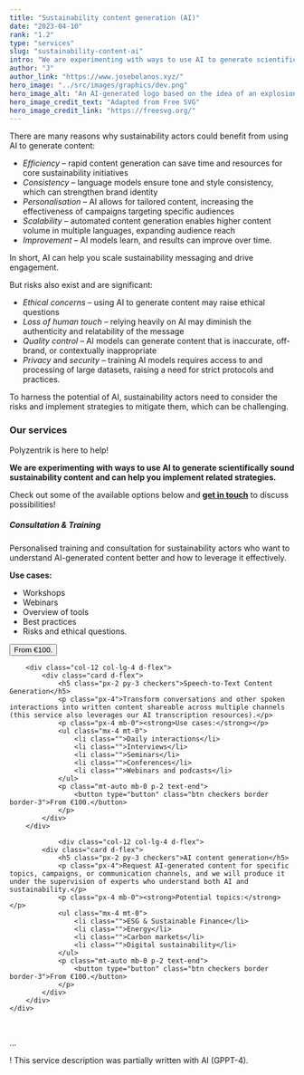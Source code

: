 ```yaml
---
title: "Sustainability content generation (AI)"
date: "2023-04-10"
rank: "1.2"
type: "services"
slug: "sustainability-content-ai"
intro: "We are experimenting with ways to use AI to generate scientifically sound sustainability content and can help you implement related strategies."
author: "J"
author_link: "https://www.josebolanos.xyz/"
hero_image: "../src/images/graphics/dev.png"
hero_image_alt: "An AI-generated logo based on the idea of an explosion of colour and creativity"
hero_image_credit_text: "Adapted from Free SVG"
hero_image_credit_link: "https://freesvg.org/"
---
```

There are many reasons why sustainability actors could benefit from using AI to generate content:

* *Efficiency* – rapid content generation can save time and resources for core sustainability initiatives
* *Consistency* – language models ensure tone and style consistency, which can strengthen brand identity
* *Personalisation* – AI allows for tailored content, increasing the effectiveness of campaigns targeting specific audiences
* *Scalability* – automated content generation enables higher content volume in multiple languages, expanding audience reach
* *Improvement* – AI models learn, and results can improve over time.

In short, AI can help you scale sustainability messaging and drive engagement. 

But risks also exist and are significant:

* *Ethical concerns* – using AI to generate content may raise ethical questions
* *Loss of human touch* – relying heavily on AI may diminish the authenticity and relatability of the message
* *Quality control* – AI models can generate content that is inaccurate, off-brand, or contextually inappropriate
* *Privacy* and *security* – training AI models requires access to and processing of large datasets, raising a need for strict protocols and practices.

To harness the potential of AI, sustainability actors need to consider the risks and implement strategies to mitigate them, which can be challenging.

### Our services
Polyzentrik is here to help! 

**We are experimenting with ways to use AI to generate scientifically sound sustainability content and can help you implement related strategies.**

Check out some of the available options below and [**get in touch**](mailto:hello@polyzentrik.com) to discuss possibilities!

<div class="container mb-4">
    <div class="row">
        <div class="col-12 col-lg-4 d-flex">
            <div class="card d-flex">
                <h5 class="px-2 py-3 checkers">Consultation & Training</h5>
                <p class="px-4">Personalised training and consultation for sustainability actors who want to understand AI-generated content better and how to leverage it effectively.</p>
                <p class="px-4 mb-0"><strong>Use cases:</strong></p>
                <ul class="mx-4 mt-0">
                    <li class="">Workshops</li>
                    <li class="">Webinars</li>
                    <li class="">Overview of tools</li>
                    <li class="">Best practices</li>
                    <li class="">Risks and ethical questions.</li>
                </ul>
                <p class="mt-auto mb-0 p-2 text-end">
                    <button type="button" class="btn checkers border border-3">From €100.</button>
                </p>
            </div>
        </div>

        <div class="col-12 col-lg-4 d-flex">
            <div class="card d-flex">
                <h5 class="px-2 py-3 checkers">Speech-to-Text Content Generation</h5>
                <p class="px-4">Transform conversations and other spoken interactions into written content shareable across multiple channels (this service also leverages our AI transcription resources).</p>
                <p class="px-4 mb-0"><strong>Use cases:</strong></p>
                <ul class="mx-4 mt-0">
                    <li class="">Daily interactions</li>
                    <li class="">Interviews</li>
                    <li class="">Seminars</li>
                    <li class="">Conferences</li>
                    <li class="">Webinars and podcasts</li>
                </ul>
                <p class="mt-auto mb-0 p-2 text-end">
                    <button type="button" class="btn checkers border border-3">From €100.</button>
                </p>
            </div>
        </div>

                <div class="col-12 col-lg-4 d-flex">
            <div class="card d-flex">
                <h5 class="px-2 py-3 checkers">AI content generation</h5>
                <p class="px-4">Request AI-generated content for specific topics, campaigns, or communication channels, and we will produce it under the supervision of experts who understand both AI and sustainability.</p>
                <p class="px-4 mb-0"><strong>Potential topics:</strong></p>
                <ul class="mx-4 mt-0">
                    <li class="">ESG & Sustainable Finance</li>
                    <li class="">Energy</li>
                    <li class="">Carbon markets</li>
                    <li class="">Digital sustainability</li>
                </ul>
                <p class="mt-auto mb-0 p-2 text-end">
                    <button type="button" class="btn checkers border border-3">From €100.</button>
                </p>
            </div>
        </div>
    </div>
</div>

<br />
<p className="footnote">...</p>
<p className="footnote">! This service description was partially written with AI (GPPT-4).</p>
